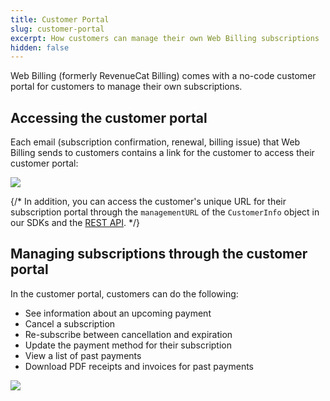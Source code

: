 ```yaml
---
title: Customer Portal
slug: customer-portal
excerpt: How customers can manage their own Web Billing subscriptions
hidden: false
---
```


Web Billing (formerly RevenueCat Billing) comes with a no-code customer portal for customers to manage their own subscriptions.

## Accessing the customer portal

Each email (subscription confirmation, renewal, billing issue) that Web Billing sends to customers contains a link for the customer to access their customer portal:

![](/images/web-billing/email-link-customer-portal.png)

{/* In addition, you can access the customer's unique URL for their subscription portal through the `managementURL` of the `CustomerInfo` object in our SDKs and the [REST API](/api-v1-spec#tag/customers/operation/subscribers). */}

## Managing subscriptions through the customer portal

In the customer portal, customers can do the following:

- See information about an upcoming payment
- Cancel a subscription
- Re-subscribe between cancellation and expiration
- Update the payment method for their subscription
- View a list of past payments
- Download PDF receipts and invoices for past payments

![](/images/web-billing/customer-portal.png)
